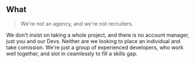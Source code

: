 ## What

> We're not an agency, and we're not recruiters.

We don't insist on taking a whole project, and there is no account manager, just you and our Devs. Neither are we looking to place an individual and take comission. We're just a group of experienced developers, who work well together, and slot in ceamlessly to fill a skills gap.
